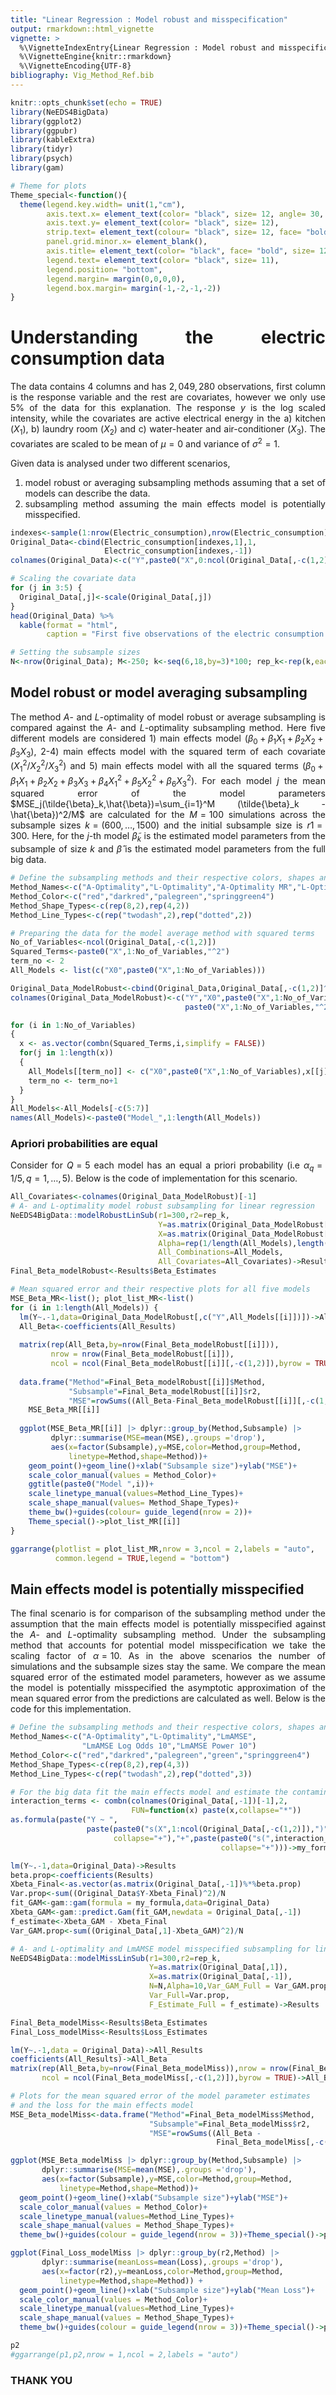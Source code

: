 ```yaml
---
title: "Linear Regression : Model robust and misspecification"
output: rmarkdown::html_vignette
vignette: >
  %\VignetteIndexEntry{Linear Regression : Model robust and misspecification}
  %\VignetteEngine{knitr::rmarkdown}
  %\VignetteEncoding{UTF-8}
bibliography: Vig_Method_Ref.bib  
---
```


<style>
body {
text-align: justify}
</style>

```r
knitr::opts_chunk$set(echo = TRUE)
library(NeEDS4BigData)
library(ggplot2)
library(ggpubr)
library(kableExtra)
library(tidyr)
library(psych)
library(gam)

# Theme for plots
Theme_special<-function(){
  theme(legend.key.width= unit(1,"cm"),
        axis.text.x= element_text(color= "black", size= 12, angle= 30, hjust=0.75),
        axis.text.y= element_text(color= "black", size= 12), 
        strip.text= element_text(colour= "black", size= 12, face= "bold"),
        panel.grid.minor.x= element_blank(),
        axis.title= element_text(color= "black", face= "bold", size= 12),
        legend.text= element_text(color= "black", size= 11),
        legend.position= "bottom",
        legend.margin= margin(0,0,0,0),
        legend.box.margin= margin(-1,-2,-1,-2)) 
}
```

# Understanding the electric consumption data

The data contains $4$ columns and has $2,049,280$ observations, first column is the response variable and the rest are covariates, however we only use $5\%$ of the data for this explanation. 
The response $y$ is the log scaled intensity, while the covariates are active electrical energy in the a) kitchen ($X_1$), b) laundry room ($X_2$) and c) water-heater and air-conditioner ($X_3$). 
The covariates are scaled to be mean of $\mu=0$ and variance of $\sigma^2=1$. 

Given data is analysed under two different scenarios,

1. model robust or averaging subsampling methods assuming that a set of models can describe the data.
2. subsampling method assuming the main effects model is potentially misspecified.

```r
indexes<-sample(1:nrow(Electric_consumption),nrow(Electric_consumption)*0.05)
Original_Data<-cbind(Electric_consumption[indexes,1],1,
                     Electric_consumption[indexes,-1])
colnames(Original_Data)<-c("Y",paste0("X",0:ncol(Original_Data[,-c(1,2)])))

# Scaling the covariate data
for (j in 3:5) {
  Original_Data[,j]<-scale(Original_Data[,j])
}
head(Original_Data) %>% 
  kable(format = "html",
        caption = "First five observations of the electric consumption data.")

# Setting the subsample sizes
N<-nrow(Original_Data); M<-250; k<-seq(6,18,by=3)*100; rep_k<-rep(k,each=M)
```

## Model robust or model averaging subsampling

The method $A$- and $L$-optimality of model robust or average subsampling is compared against the $A$- and $L$-optimality subsampling method. 
Here five different models are considered 1) main effects model ($\beta_0+\beta_1X_1+\beta_2X_2+\beta_3X_3$), 2-4) main effects model with the squared term of each covariate ($X^2_1 / X^2_2 / X^2_3$) and 5) main effects model with all the squared terms ($\beta_0+\beta_1X_1+\beta_2X_2+\beta_3X_3+\beta_4X^2_1+\beta_5X^2_2+\beta_6X^2_3$). 
For each model $j$ the mean squared error of the model parameters $MSE_j(\tilde{\beta}_k,\hat{\beta})=\sum_{i=1}^M (\tilde{\beta}_k - \hat{\beta})^2/M$ are calculated for the $M=100$ simulations across the subsample sizes $k=(600,\ldots,1500)$ and the initial subsample size is $r1=300$. 
Here, for the $j$-th model $\tilde{\beta}_k$ is the estimated model parameters from the subsample of size $k$ and $\hat{\beta}$ is the estimated model parameters from the full big data.

```r
# Define the subsampling methods and their respective colors, shapes and line types
Method_Names<-c("A-Optimality","L-Optimality","A-Optimality MR","L-Optimality MR")
Method_Color<-c("red","darkred","palegreen","springgreen4")
Method_Shape_Types<-c(rep(8,2),rep(4,2))
Method_Line_Types<-c(rep("twodash",2),rep("dotted",2))

# Preparing the data for the model average method with squared terms
No_of_Variables<-ncol(Original_Data[,-c(1,2)])
Squared_Terms<-paste0("X",1:No_of_Variables,"^2")
term_no <- 2
All_Models <- list(c("X0",paste0("X",1:No_of_Variables)))

Original_Data_ModelRobust<-cbind(Original_Data,Original_Data[,-c(1,2)]^2)
colnames(Original_Data_ModelRobust)<-c("Y","X0",paste0("X",1:No_of_Variables),
                                       paste0("X",1:No_of_Variables,"^2"))

for (i in 1:No_of_Variables)
{
  x <- as.vector(combn(Squared_Terms,i,simplify = FALSE))
  for(j in 1:length(x))
  {
    All_Models[[term_no]] <- c("X0",paste0("X",1:No_of_Variables),x[[j]])
    term_no <- term_no+1
  }
}
All_Models<-All_Models[-c(5:7)]
names(All_Models)<-paste0("Model_",1:length(All_Models))
```

### Apriori probabilities are equal 

Consider for $Q=5$ each model has an equal a priori probability (i.e $\alpha_q=1/5,q=1,\ldots,5$). 
Below is the code of implementation for this scenario.

```r
All_Covariates<-colnames(Original_Data_ModelRobust)[-1]
# A- and L-optimality model robust subsampling for linear regression
NeEDS4BigData::modelRobustLinSub(r1=300,r2=rep_k,
                                 Y=as.matrix(Original_Data_ModelRobust[,1]),
                                 X=as.matrix(Original_Data_ModelRobust[,-1]),N=N,
                                 Alpha=rep(1/length(All_Models),length(All_Models)),
                                 All_Combinations=All_Models,
                                 All_Covariates=All_Covariates)->Results
Final_Beta_modelRobust<-Results$Beta_Estimates

# Mean squared error and their respective plots for all five models
MSE_Beta_MR<-list(); plot_list_MR<-list()
for (i in 1:length(All_Models)) {
  lm(Y~.-1,data=Original_Data_ModelRobust[,c("Y",All_Models[[i]])])->All_Results
  All_Beta<-coefficients(All_Results)
  
  matrix(rep(All_Beta,by=nrow(Final_Beta_modelRobust[[i]])),
         nrow = nrow(Final_Beta_modelRobust[[i]]),
         ncol = ncol(Final_Beta_modelRobust[[i]][,-c(1,2)]),byrow = TRUE)->All_Beta
  
  data.frame("Method"=Final_Beta_modelRobust[[i]]$Method,
             "Subsample"=Final_Beta_modelRobust[[i]]$r2,
             "MSE"=rowSums((All_Beta-Final_Beta_modelRobust[[i]][,-c(1,2)])^2))->
    MSE_Beta_MR[[i]]
  
  ggplot(MSE_Beta_MR[[i]] |> dplyr::group_by(Method,Subsample) |>
         dplyr::summarise(MSE=mean(MSE),.groups ='drop'),
         aes(x=factor(Subsample),y=MSE,color=Method,group=Method,
             linetype=Method,shape=Method))+
    geom_point()+geom_line()+xlab("Subsample size")+ylab("MSE")+
    scale_color_manual(values = Method_Color)+
    ggtitle(paste0("Model ",i))+
    scale_linetype_manual(values=Method_Line_Types)+
    scale_shape_manual(values= Method_Shape_Types)+
    theme_bw()+guides(colour= guide_legend(nrow = 2))+
    Theme_special()->plot_list_MR[[i]]
}

ggarrange(plotlist = plot_list_MR,nrow = 3,ncol = 2,labels = "auto",
          common.legend = TRUE,legend = "bottom")
```

## Main effects model is potentially misspecified

The final scenario is for comparison of the subsampling method under the assumption that the main effects model is potentially misspecified against the $A$- and $L$-optimality subsampling method. 
Under the subsampling method that accounts for potential model misspecification we take the scaling factor of $\alpha=10$. 
As in the above scenarios the number of simulations and the subsample sizes stay the same. 
We compare the mean squared error of the estimated model parameters, however as we assume the model is potentially misspecified the asymptotic approximation of the mean squared error from the predictions are calculated as well.
Below is the code for this implementation.

```r
# Define the subsampling methods and their respective colors, shapes and line types
Method_Names<-c("A-Optimality","L-Optimality","LmAMSE",
                "LmAMSE Log Odds 10","LmAMSE Power 10")
Method_Color<-c("red","darkred","palegreen","green","springgreen4")
Method_Shape_Types<-c(rep(8,2),rep(4,3))
Method_Line_Types<-c(rep("twodash",2),rep("dotted",3))

# For the big data fit the main effects model and estimate the contamination
interaction_terms <- combn(colnames(Original_Data[,-1])[-1],2,
                           FUN=function(x) paste(x,collapse="*"))
as.formula(paste("Y ~ ",
                 paste(paste0("s(X",1:ncol(Original_Data[,-c(1,2)]),")"),
                       collapse="+"),"+",paste(paste0("s(",interaction_terms,")"),
                                               collapse="+")))->my_formula

lm(Y~.-1,data=Original_Data)->Results
beta.prop<-coefficients(Results)
Xbeta_Final<-as.vector(as.matrix(Original_Data[,-1])%*%beta.prop)
Var.prop<-sum((Original_Data$Y-Xbeta_Final)^2)/N
fit_GAM<-gam::gam(formula = my_formula,data=Original_Data)
Xbeta_GAM<-gam::predict.Gam(fit_GAM,newdata = Original_Data[,-1])
f_estimate<-Xbeta_GAM - Xbeta_Final
Var_GAM.prop<-sum((Original_Data[,1]-Xbeta_GAM)^2)/N

# A- and L-optimality and LmAMSE model misspecified subsampling for linear regression 
NeEDS4BigData::modelMissLinSub(r1=300,r2=rep_k,
                               Y=as.matrix(Original_Data[,1]),
                               X=as.matrix(Original_Data[,-1]),
                               N=N,Alpha=10,Var_GAM_Full = Var_GAM.prop,
                               Var_Full=Var.prop,
                               F_Estimate_Full = f_estimate)->Results

Final_Beta_modelMiss<-Results$Beta_Estimates
Final_Loss_modelMiss<-Results$Loss_Estimates

lm(Y~.-1,data = Original_Data)->All_Results
coefficients(All_Results)->All_Beta
matrix(rep(All_Beta,by=nrow(Final_Beta_modelMiss)),nrow = nrow(Final_Beta_modelMiss),
       ncol = ncol(Final_Beta_modelMiss[,-c(1,2)]),byrow = TRUE)->All_Beta

# Plots for the mean squared error of the model parameter estimates 
# and the loss for the main effects model 
MSE_Beta_modelMiss<-data.frame("Method"=Final_Beta_modelMiss$Method,
                               "Subsample"=Final_Beta_modelMiss$r2,
                               "MSE"=rowSums((All_Beta - 
                                              Final_Beta_modelMiss[,-c(1,2)])^2))

ggplot(MSE_Beta_modelMiss |> dplyr::group_by(Method,Subsample) |> 
       dplyr::summarise(MSE=mean(MSE),.groups ='drop'),
       aes(x=factor(Subsample),y=MSE,color=Method,group=Method,
           linetype=Method,shape=Method))+
  geom_point()+geom_line()+xlab("Subsample size")+ylab("MSE")+
  scale_color_manual(values = Method_Color)+
  scale_linetype_manual(values=Method_Line_Types)+
  scale_shape_manual(values = Method_Shape_Types)+
  theme_bw()+guides(colour = guide_legend(nrow = 3))+Theme_special()->p1

ggplot(Final_Loss_modelMiss |> dplyr::group_by(r2,Method) |> 
       dplyr::summarise(meanLoss=mean(Loss),.groups ='drop'),
       aes(x=factor(r2),y=meanLoss,color=Method,group=Method,
           linetype=Method,shape=Method)) +
  geom_point()+geom_line()+xlab("Subsample size")+ylab("Mean Loss")+
  scale_color_manual(values = Method_Color)+
  scale_linetype_manual(values=Method_Line_Types)+
  scale_shape_manual(values = Method_Shape_Types)+
  theme_bw()+guides(colour = guide_legend(nrow = 3))+Theme_special()->p2

p2
#ggarrange(p1,p2,nrow = 1,ncol = 2,labels = "auto")
```

### THANK YOU
